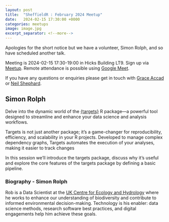 ```yaml
---
layout: post
title:  "SheffieldR : February 2024 Meetup"
date:   2024-02-15 17:30:00 +0000
categories: meetups
image: image.jpg
excerpt_separator: <!--more-->
---
```


Apologies for the short notice but we have a volunteer, Simon Rolph, and so have scheduled another talk.

Meeting is 2024-02-15 17:30-19:00 in Hicks Building LT9. Sign up via
[Meetup](https://www.meetup.com/sheffieldr-sheffield-r-users-group/events/299095698/). Remote attendance is possible
using [Google Meet](meet.google.com/ahi-irru-rvx).

If you have any questions or enquiries please get in touch with [Grace Accad](mailto:g.accad@sheffield.ac.uk) or [Neil Shephard](mailto:n.shephard@sheffield.ac.uk).

<!--more-->

## Simon Rolph


Delve into the dynamic world of the [{targets}](https://books.ropensci.org/targets) R package—a powerful tool designed to streamline and enhance your data science and analysis workflows.

Targets is not just another package; it's a game-changer for reproducibility, efficiency, and scalability in your R projects. Developed to manage complex dependency graphs, Targets automates the execution of your analyses, making it easier to track changes

In this session we'll introduce the targets package, discuss why it's useful and explore the core features of the targets package by defining a basic pipeline.

### Biography - Simon Rolph

Rob is a Data Scientist at the [UK Centre for Ecology and Hydrology](https://www.ceh.ac.uk/) where he works to enhance
our understanding of biodiversity and contribute to informed environmental decision-making. Technology is his enabler:
data science methods, research software best practices, and digital engagements help him achieve these goals.
